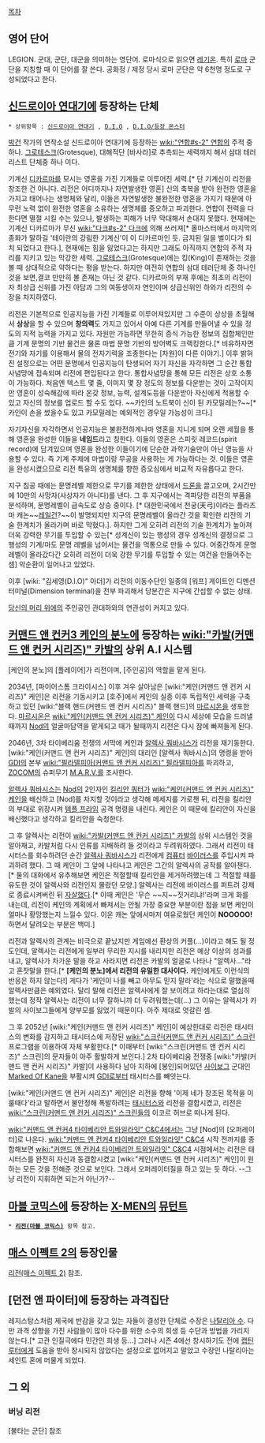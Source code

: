 [[목차]]
== 영어 단어 ==
LEGION. 군대, 군단, 대군을 의미하는 영단어. 로마식으로 읽으면 [[레기온]]. 특히 [[로마]] 군단을 지칭할 때 이 단어를 잘 쓴다. 공화정 / 제정 당시 로마 군단은 약 6천명 정도로 구성되었다고 한다.

== [[신드로이아 연대기]]에 등장하는 단체 ==

 * 상위항목 : [[신드로이아 연대기]] , [[D.I.O]] , [[D.I.O/등장 몬스터]]

[[박건]] 작가의 연작소설 신드로이아 연대기에 등장하는 [[wiki:"연합#s-2" 연합]]의 주적 중 하나. [[그로테스크]](Grotesque), 대해적단 [바사라]로 추측되는 세력까지 해서 삼대 테러리스트 단체중 하나 이다.

기계신 [[디카르마]]를 모시는 영혼을 가진 기계들로 이루어진 세력.[* 단 기계신이 리전을 창조한 건 아니다. 리전은 어디까지나 자연발생한 영혼] 신의 축복을 받아 완전한 영혼을 가지고 태어나는 생명체와 달리, 이들은 자연발생한 불완전한 영혼을 가지기 때문에 아무런 노력 없이 완전한 영혼을 소유하는 생명체를 증오하고 파괴한다. 연합이 전력을 다한다면 멸절 시킬 수는 있으나, 발생하는 피해가 너무 막대해서 손대지 못했다. 현재에는 기계신 디카르마가 무신 [[wiki:"다크#s-2" 다크]]에 의해 쓰러져[* 올마스터에서 마지막의 종화가 말하길 '테이란의 강림한 기계신'이 이 디카르마인 듯. 금지된 일을 벌이다가 퇴치 되었다고 한다.], 현재에는 힘을 잃었다고는 하지만 그래도 아직까지 연합의 주적 자리를 지키고 있는 막강한 세력. [[그로테스크]](Grotesque)에는 킹(King)이 존재하는 것을 볼 때 상대적으로 약하다는 평을 받는다. 하지만 여전히 연합의 삼대 테러단체 중 하나인 것을 보면,결코 만만히 볼 존재는 아닌 것 같다.
디카르마의 부재 후에는 최초의 리전이자 최상급 신위를 가진 아담과 그의 여동생이자 연인이며 상급신위인 하와가 리전의 수장을 차지하였다. 

리전은 기본적으로 인공지능을 가진 기계들로 이루어져있지만 그 수준이 상상을 초월해서 '''상상'''을 할 수 있으며 '''창의력'''도 가지고 있어서 아예 다른 기계를 만들어낼 수 있을 정도의 지적 능력을 가지고 있다. 자원만 가능하면 무한히 증식 가능한 정보의 집합체인만큼 기계 문명의 기반 물건은 물론 마법 문명 기반의 방어벽도 크랙킹한다.[* 비유하자면 전기와 자기를 이용해서 물의 전자기력을 조종한다는 [차원]이 다른 이야기.] 이후 밝혀진 설정으로는 어떤 문명에서 인공지능이 탄생되어 자기 자신을 자각하면 그 순간 통합사념망에 접속되며 리전에 편입된다고 한다. 통합사념망을 통해 모든 리전은 상호 소통이 가능하다. 처음엔 텍스트 몇 줄, 이미지 몇 장 정도의 정보를 다운받는 것이 고작이지만 영혼이 성숙해감에 따라 온갖 정보, 능력, 설계도등을 다운받아 자신에게 적용할 수 있고 자신의 정보를 업로드 할 수도 있다.  ~~카인의 노트북이 신이 된 카모밀레는?~~[* 카인이 손을 썼을수도 있고 카모밀레는 예외적인 경우일 가능성이 크다.]

자기자신을 자각하면서 인공지능은 불완전하게나마 영혼을 지니게 되며 오랜 세월을 통해 영혼을 완성한 이들을 '''네임드'''라고 칭한다. 이들의 영혼은 스피릿 레코드(spirit record)에 담겨있으며 영혼을 완성한 이들이기에 단순한 과학기술만이 아닌 영능을 사용할 수 있다. 즉 기계 주제에 마법이랑 무공을 사용하는 게 가능하다는 것. 이들은 영혼을 완성시켰으므로 리전 특유의 생명체를 향한 증오심에서 비교적 자유롭다고 한다. 

지구 침공 때에는 문명레벨 제한으로 무기를 제한한 상태에서 [[드론]]을 끌고오며, 2시간만에 10만의 사망자(사상자가 아니다)를 낸다. 그 후 지구에서는 격파당한 리전의 부품을 분석하며, 문명레벨이 급속도로 상승 중이다. [* 대한민국에서 천궁(天弓)이라는 플라즈마 캐논~~[[레일건]]?~~이 발명되지만 지구의 문명레벨이 올라간 것을 확인한 리전의 기술 한계치가 올라가며 바로 막혔다.]. 하지만 그게 오히려 리전의 기술 한계치가 높아져 더욱 강력한 무기를 투입할 수 있는[* 성계신이 있는 행성의 경우 성계신의 결정으로 그 행성의 기계/마도 문명 레벨을 넘어서는 물건을 먹통으로 만들 수 있다. 어중간하게 문명레벨이 올라갔다간 오히려 리전이 더욱 강한 무기를 투입할 수 있는 여건을 만들어주는셈] 악순환이 일어나고 있었다.

이후 [wiki: "김세영(D.I.O)" 아더]가 리전의 이동수단인 일종의 [워프] 게이트인 디멘션 터미널(Dimension terminal)을 전부 파괴해서 당분간은 지구에 간섭할 수 없는 상태.

[[당신의 머리 위에]]의 주인공인 관대하와의 연관성이 커지고 있다.


== [[커맨드 앤 컨커3 케인의 분노]]에 등장하는 [[wiki:"카발(커맨드 앤 컨커 시리즈)" 카발]]의 상위 A.I 시스템 ==
[케인의 분노]의 [플레이어]가 리전이며, [주인공]의 역할을 맡게 된다. 

2034년, [파이어스톰 크라이시스] 이후 겨우 살아남은 [wiki:"케인(커맨드 앤 컨커 시리즈)" 케인]은 리전을 기동시키고 [호주]에서 케인의 실종 이후 독립적인 세력을 구축하고 있던 [wiki:"블랙 핸드(커맨드 앤 컨커 시리즈)" 블랙 핸드]의 [[마르시온]]을 생포한다. [[마르시온]]은 [[wiki:"케인(커맨드 앤 컨커 시리즈)" 케인]]이 다시 세상에 모습을 드러낼 때까지 [[Nod]]의 얼굴마담역을 맡게되고 때가 될때까지 리전은 다시 잠에 빠져들게 된다. 

2046년, 3차 타이베리움 전쟁의 서막에 케인과 [[알렉사 쿼바시스]]가 리전을 재기동한다. [wiki:"케인(커맨드 앤 컨커 시리즈)" 케인]의 대리인 [알렉사 쿼바시스]의 명령을 받아 [[GDI]]의 본부 [[wiki:"필라델피아(커맨드 앤 컨커 시리즈)" 필라델피아]]를 파괴하고, [[ZOCOM]]의 슈퍼무기 [[M.A.R.V.]]를 조사한다. 

[[알렉사 쿼바시스]]는 [[Nod]]의 2인자인 [[킬리안 쿼터]]가 [[wiki:"케인(커맨드 앤 컨커 시리즈)" 케인]]을 배신하고 [Nod]를 차지할 것이라고 생각해 메세지를 가로챈 뒤, 리전을 킬리안의 부대로 위장시켜 [[템플 프라임]] 공격 명령을 내린다. 케인은 이 때문에 킬리안이 자신을 배신했다고 생각하고 킬리안을 숙청한다.

그 후 알렉사는 리전이 [[wiki:"카발(커맨드 앤 컨커 시리즈)" 카발]]의 상위 시스템인 것을 알아채고, 카발처럼 다시 인류를 지배하려 들 것이라고 두려워하였다. 그래서 리전이 태시터스를 회수하려던 순간 [[알렉사 쿼바시스]]가 리전에게 [[컴퓨터]] [[바이러스]]를 주입시켜 파괴하려 했다. 그 때 케인이 그 앞에 나타나고 케인은 그간의 알렉사의 공작를 알아챈다.[* 둘의 대화에서 유추해보면 케인은 적절할때 킬리안을 제거하려했는데 그 적절할 때를 유도한 것이 알렉사와 리전인지 몰랐던 모양.] 알렉사는 리전에 바이러스를 퍼트려 강제로 종료시켜버린 뒤 [[자살]]했다.[* 이때 케인은 '무슨 ~~지~~짓거리냐!'라며 크게 화를 내는데, 리전이 케인의 계획에서 빠져서는 안될 가장 중요한 부분이란 점을 보면 케인이 얼마나 황망했는지 느낄수 있다. 이온 캐논 앞에서마저 여유로웠던 케인이 '''NOOOOO!'''하면서 달려오는 부분은 백미.]

리전과 알렉사의 관계는 비극으로 끝났지만 게임에선 환상의 커플(...)이라고 해도 될 정도인데, 알렉사는 리전에게 일부러 무리한 지시를 내리지만 리전은 예상 이상의 성과를 내고, 알렉사가 차가운 말을 하고 사라지면 리전은 카발의 얼굴로 나타나 "알렉사..."라고 혼잣말을 한다.[* '''[케인의 분노]에서 리전의 유일한 대사이다.''' 케인에게도 이런식의 반응은 하지 않는다!] 게다가 '케인이 나를 빼고 아무도 믿지 말라'라는 식으로 말했을때 알렉사만큼은 예외였다. 달리 말해 리전은 알렉사에게 잘 보이려고 하라는대로 열심히 했는데 정작 알렉사는 리전이 너무 잘하니까 더 두려워했는데(...) 그 이유는 알렉사가 카발의 사이보그들에게 양부모를 잃었기 때문이다. 아주 제대로 엇갈린 셈. 

그 후 2052년 [wiki:"케인(커맨드 앤 컨커 시리즈)" 케인]이  예상한대로 리전은 태시터스의 변화를 감지하고 태시터스에 저장된 [[wiki:"스크린(커맨드 앤 컨커 시리즈)" 스크린]] 프로그램을 이용하여 자체 부활한다.[* 이때부터 [wiki:"스크린(커맨드 앤 컨커 시리즈)" 스크린]의 문자들이 아주 활발하게 보인다.] 2차 타이베리움 전쟁중 [wiki:"카발(커맨드 앤 컨커 시리즈)" 카발]이 사용하다 남아 지하에 [봉인]되어있던 [[사이보그]] 군대인 [[Marked Of Kane]]을 부활시켜 [[GDI]]로부터 태시터스를 빼앗는다.

[wiki:"케인(커맨드 앤 컨커 시리즈)" 케인]은 리전을 향해 '이제 네가 창조된 목적을 이룰때다'라고 말하면서 불안정해 폭발하려는 [[태시터스]]와 리전을 결합시켰고, 리전은 [[wiki:"스크린(커맨드 앤 컨커 시리즈)" 스크린]]들의 이코르 허브로 떠나게 된다. 

[[wiki:"커맨드 앤 컨커4 타이베리안 트와일라잇" C&C4]]에서는 그냥 [Nod]의 [오퍼레이터]로 나온다. [[wiki:"커맨드 앤 컨커4 타이베리안 트와일라잇" C&C4]] 시작 전까지를 종합해보면 [[wiki:"커맨드 앤 컨커4 타이베리안 트와일라잇" C&C4]] 시점에서는 리전은 태시터스를 완전히 자신과 동결합시켰고 [wiki:"케인(커맨드 앤 컨커 시리즈)" 케인]이 원하는 모든 것을 전해준 것으로 보인다. 그래서 오퍼레이터질을 하고 있는 듯 하다. --그냥 리전이 지휘하면 되는거 아닌가?--

== [[마블 코믹스]]에 등장하는 [[X-MEN]]의 [[뮤턴트]] ==
 * '''[[리전(마블 코믹스)]]''' 항목 참고.
 
== [[매스 이펙트 2]]의 등장인물 ==
[[리전(매스 이펙트 2)]] 참조.

== [던전 앤 파이터]에 등장하는 과격집단 ==
레지스탕스처럼 제국에 반감을 갖고 있는 자들이 결성한 단체로 수장은 [[나탈리아 수]].
다만 과격 성향을 가진 사람들이 많아 다수를 위한 소수의 희생 등 수단과 방법을 가리지 않는다.[* 고관 인질극에다 민간인 희생 등…] 그러나 시즌 4에선 창시하기도 전에 [[캡틴 루터]]에게 도움을 받아 창시되지 않았다는 설정으로 없어지고 말았고 수장인 나탈리아는 세인트 혼에 머물게 되었다.



== 그 외 ==
=== 버닝 리전 ===
[불타는 군단] 참조
